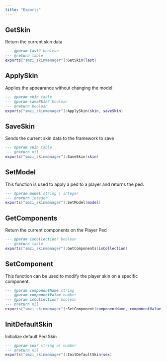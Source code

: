 ```yaml
---
title: "Exports"
---
```


## GetSkin

Return the current skin data

```LUA
--- @param last? boolean
--- @return table
exports["smzi_skinmanager"]:GetSkin(last)
```

## ApplySkin

Applies the appearance without changing the model

```LUA
--- @param skin table
--- @param saveSkin? boolean
--- @return boolean
exports["smzi_skinmanager"]:ApplySkin(skin, saveSkin)
```

## SaveSkin

Sends the current skin data to the framework to save

```LUA
--- @param skin table
--- @return nil
exports["smzi_skinmanager"]:SaveSkin(skin)
```

## SetModel

This function is used to apply a ped to a player and returns the ped.

```LUA
--- @param model string | integer
--- @return integer
exports["smzi_skinmanager"]:SetModel(model)
```

## GetComponents

Return the current components on the Player Ped

```LUA
--- @param isCollection? boolean
--- @return table
exports["smzi_skinmanager"]:GetComponents(isCollection)
```

## SetComponent

This function can be used to modify the player skin on a specific component.

```LUA
--- @param componentName string
--- @param componentValue number
--- @param isCollection? boolean
--- @return nil
exports["smzi_skinmanager"]:SetComponent(componentName, componentValue, isCollection)
```

## InitDefaultSkin

Initialize default Ped Skin

```LUA
--- @param sex? string or number
--- @return nil
exports["smzi_skinmanager"]:InitDefaultSkin(sex)
```
